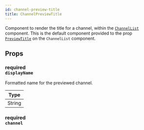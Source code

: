 ```yaml
---
id: channel-preview-title
title: ChannelPreviewTitle
---
```



Component to render the title for a channel, within the [`ChannelList`](./channel-list.mdx) component.
This is the default component provided to the prop [`PreviewTitle`](./channel-list.mdx#previewtitle) on the `ChannelList` component.

## Props

### <div class="label description required">required</div> `displayName`

Formatted name for the previewed channel.

| Type   |
| ------ |
| String |

### <div class="label description required">required</div> `channel`

<Channel />
